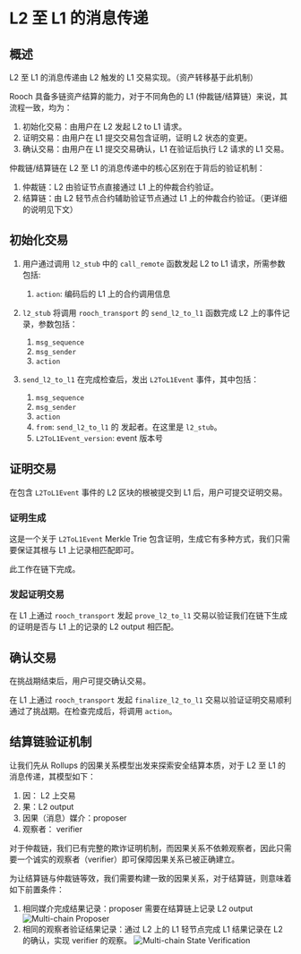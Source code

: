 # L2 至 L1 的消息传递

## 概述

L2 至 L1 的消息传递由 L2 触发的 L1 交易实现。（资产转移基于此机制）

Rooch 具备多链资产结算的能力，对于不同角色的 L1 (仲裁链/结算链）来说，其流程一致，均为：

1. 初始化交易：由用户在 L2 发起 L2 to L1 请求。
2. 证明交易：由用户在 L1 提交交易包含证明，证明 L2 状态的变更。
3. 确认交易：由用户在 L1 提交交易确认，L1 在验证后执行 L2 请求的 L1 交易。

仲裁链/结算链在 L2 至 L1 的消息传递中的核心区别在于背后的验证机制：

1. 仲裁链：L2 由验证节点直接通过 L1 上的仲裁合约验证。
2. 结算链：由 L2 轻节点合约辅助验证节点通过 L1 上的仲裁合约验证。（更详细的说明见下文）

## 初始化交易

1. 用户通过调用 `l2_stub` 中的 `call_remote` 函数发起 L2 to L1 请求，所需参数包括:
    1. `action`: 编码后的 L1 上的合约调用信息

2. `l2_stub` 将调用 `rooch_transport` 的 `send_l2_to_l1` 函数完成 L2 上的事件记录，参数包括：
   1. `msg_sequence`
   2. `msg_sender`
   3. `action`

3. `send_l2_to_l1` 在完成检查后，发出 `L2ToL1Event` 事件，其中包括：
   1. `msg_sequence`
   2. `msg_sender`
   3. `action`
   4. `from`: `send_l2_to_l1` 的 发起者。在这里是 `l2_stub`。
   5. `L2ToL1Event_version`: event 版本号

## 证明交易

在包含 `L2ToL1Event` 事件的 L2 区块的根被提交到 L1 后，用户可提交证明交易。

### 证明生成

这是一个关于 `L2ToL1Event` Merkle Trie 包含证明，生成它有多种方式，我们只需要保证其根与 L1 上记录相匹配即可。

此工作在链下完成。

### 发起证明交易

在 L1 上通过 `rooch_transport` 发起 `prove_l2_to_l1` 交易以验证我们在链下生成的证明是否与 L1 上的记录的 L2 output 相匹配。

## 确认交易

在挑战期结束后，用户可提交确认交易。

在 L1 上通过 `rooch_transport` 发起 `finalize_l2_to_l1` 交易以验证证明交易顺利通过了挑战期。在检查完成后，将调用 `action`。

## 结算链验证机制

让我们先从 Rollups 的因果关系模型出发来探索安全结算本质，对于 L2 至 L1 的消息传递，其模型如下：

1. 因： L2 上交易
2. 果：L2 output
3. 因果（消息）媒介：proposer
4. 观察者： verifier

对于仲裁链，我们已有完整的欺诈证明机制，而因果关系不依赖观察者，因此只需要一个诚实的观察者（verifier）即可保障因果关系已被正确建立。

为让结算链与仲裁链等效，我们需要构建一致的因果关系，对于结算链，则意味着如下前置条件：

1. 相同媒介完成结果记录：proposer 需要在结算链上记录 L2 output
![Multi-chain Proposer](/docs/rooch-multi-chain-settlement-l2-to-l1.svg)
2. 相同的观察者验证结果记录：通过 L2 上的 L1 轻节点完成 L1 结果记录在 L2 的确认，实现 verifier 的观察。
![Multi-chain State Verification](/docs/rooch-multi-chain-settlement-l2-to-l1-flow.svg)

